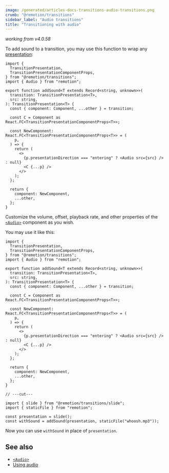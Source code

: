 ```yaml
---
image: /generated/articles-docs-transitions-audio-transitions.png
crumb: "@remotion/transitions"
sidebar_label: "Audio transitions"
title: "Transitioning with audio"
---
```


_working from v4.0.58_

To add sound to a transition, you may use this function to wrap any [presentation](/docs/transitions/presentations/):

```tsx twoslash title="add-sound.tsx"
import {
  TransitionPresentation,
  TransitionPresentationComponentProps,
} from "@remotion/transitions";
import { Audio } from "remotion";

export function addSound<T extends Record<string, unknown>>(
  transition: TransitionPresentation<T>,
  src: string,
): TransitionPresentation<T> {
  const { component: Component, ...other } = transition;

  const C = Component as React.FC<TransitionPresentationComponentProps<T>>;

  const NewComponent: React.FC<TransitionPresentationComponentProps<T>> = (
    p,
  ) => {
    return (
      <>
        {p.presentationDirection === "entering" ? <Audio src={src} /> : null}
        <C {...p} />
      </>
    );
  };

  return {
    component: NewComponent,
    ...other,
  };
}
```

Customize the volume, offset, playback rate, and other properties of the [`<Audio>`](/docs/audio) component as you wish.

You may use it like this:

```tsx twoslash title="example.tsx"
import {
  TransitionPresentation,
  TransitionPresentationComponentProps,
} from "@remotion/transitions";
import { Audio } from "remotion";

export function addSound<T extends Record<string, unknown>>(
  transition: TransitionPresentation<T>,
  src: string,
): TransitionPresentation<T> {
  const { component: Component, ...other } = transition;

  const C = Component as React.FC<TransitionPresentationComponentProps<T>>;

  const NewComponent: React.FC<TransitionPresentationComponentProps<T>> = (
    p,
  ) => {
    return (
      <>
        {p.presentationDirection === "entering" ? <Audio src={src} /> : null}
        <C {...p} />
      </>
    );
  };

  return {
    component: NewComponent,
    ...other,
  };
}

// ---cut---

import { slide } from "@remotion/transitions/slide";
import { staticFile } from "remotion";

const presentation = slide();
const withSound = addSound(presentation, staticFile("whoosh.mp3"));
```

Now you can use `withSound` in place of `presentation`.

## See also

- [`<Audio>`](/docs/audio)
- [Using audio](/docs/using-audio)
